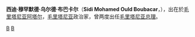 '''西迪·穆罕默德·乌尔德·布巴卡尔'''（'''Sidi Mohamed Ould Boubacar'''，{{Bd|1957年|5月31日}}），出在於[[毛里塔尼亚|毛里塔尼亚]][[阿塔尔|阿塔尔]]，[[毛里塔尼亚|毛里塔尼亚]]政治家，曾两度出任[[毛里塔尼亚总理|毛里塔尼亚总理]]。

{{Africa-poli-bio-stub}}
{{start box}}
{{succession box|[[马维亚·乌尔德·锡德艾哈迈德·塔亚|马维亚·乌尔德·锡德艾哈迈德·塔亚]]|[[谢赫·阿维亚·乌尔德·穆罕默德·库纳|谢赫·阿维亚·乌尔德·穆罕默德·库纳]]|[[毛里塔尼亚总理|毛里塔尼亚总理]]|1992年-1996年}}
{{succession box|[[斯杰海尔·乌尔德·穆巴拉克|斯杰海尔·乌尔德·穆巴拉克]]|[[扎因·乌尔德·扎伊丹|扎因·乌尔德·扎伊丹]]|[[毛里塔尼亚总理|毛里塔尼亚总理]]|2005年-2007年}}
{{end box}}
{{Authority control}}

[[Category:1957年出生|B]]
[[Category:毛里塔尼亚总理|B]]